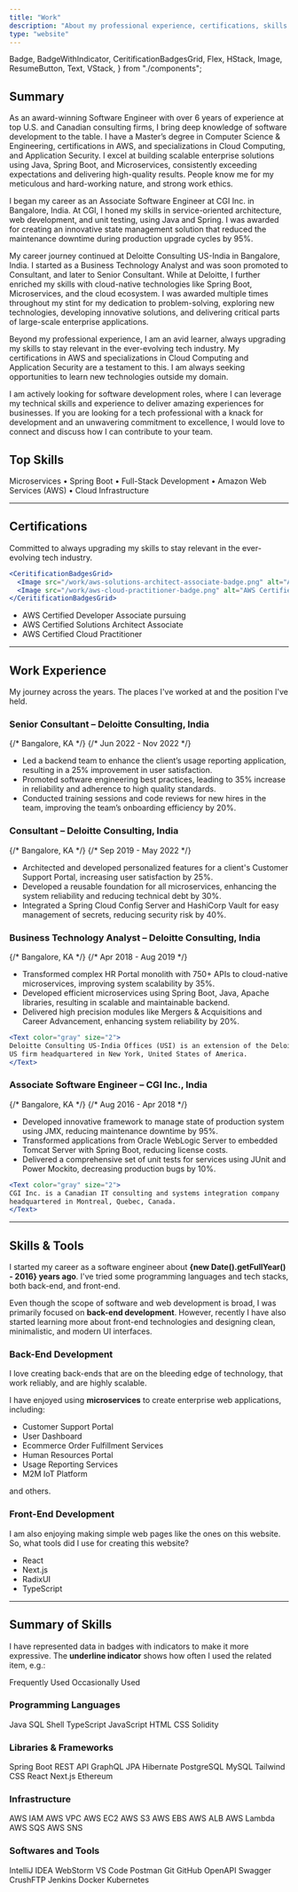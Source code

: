 ```yaml
---
title: "Work"
description: "About my professional experience, certifications, skills and tools."
type: "website"
---
```


  Badge,
  BadgeWithIndicator,
  CeritificationBadgesGrid,
  Flex,
  HStack,
  Image,
  ResumeButton,
  Text,
  VStack,
} from "./components";

## Summary

As an award-winning Software Engineer with over 6 years of experience at top U.S. and Canadian consulting firms, I bring deep knowledge of software development to the table. I have a Master’s degree in Computer Science & Engineering, certifications in AWS, and specializations in Cloud Computing, and Application Security. I excel at building scalable enterprise solutions using Java, Spring Boot, and Microservices, consistently exceeding expectations and delivering high-quality results. People know me for my meticulous and hard-working nature, and strong work ethics.

I began my career as an Associate Software Engineer at CGI Inc. in Bangalore, India. At CGI, I honed my skills in service-oriented architecture, web development, and unit testing, using Java and Spring. I was awarded for creating an innovative state management solution that reduced the maintenance downtime during production upgrade cycles by 95%.

My career journey continued at Deloitte Consulting US-India in Bangalore, India. I started as a Business Technology Analyst and was soon promoted to Consultant, and later to Senior Consultant. While at Deloitte, I further enriched my skills with cloud-native technologies like Spring Boot, Microservices, and the cloud ecosystem. I was awarded multiple times throughout my stint for my dedication to problem-solving, exploring new technologies, developing innovative solutions, and delivering critical parts of large-scale enterprise applications.

Beyond my professional experience, I am an avid learner, always upgrading my skills to stay relevant in the ever-evolving tech industry. My certifications in AWS and specializations in Cloud Computing and Application Security are a testament to this. I am always seeking opportunities to learn new technologies outside my domain.

I am actively looking for software development roles, where I can leverage my technical skills and experience to deliver amazing experiences for businesses. If you are looking for a tech professional with a knack for development and an unwavering commitment to excellence, I would love to connect and discuss how I can contribute to your team.

## Top Skills

Microservices • Spring Boot • Full-Stack Development • Amazon Web Services (AWS) • Cloud Infrastructure

---

## Certifications

Committed to always upgrading my skills to stay relevant in the ever-evolving tech industry.

```jsx eval
<CeritificationBadgesGrid>
  <Image src="/work/aws-solutions-architect-associate-badge.png" alt="AWS Certified Solutions Architect Associate" />
  <Image src="/work/aws-cloud-practitioner-badge.png" alt="AWS Certified Cloud Practitioner" />
</CeritificationBadgesGrid>
```

- AWS Certified Developer Associate <Badge variant="surface">pursuing</Badge>
- AWS Certified Solutions Architect Associate
- AWS Certified Cloud Practitioner

---

## Work Experience

My journey across the years. The places I've worked at and the position I've held.

### Senior Consultant – Deloitte Consulting, India

<Flex justify="between">
  {/* <Text>Bangalore, KA</Text> */}
  {/* <Text>Jun 2022 - Nov 2022</Text> */}
</Flex>

- Led a backend team to enhance the client’s usage reporting application, resulting in a 25% improvement in user satisfaction.
- Promoted software engineering best practices, leading to 35% increase in reliability and adherence to high quality standards.
- Conducted training sessions and code reviews for new hires in the team, improving the team’s onboarding efficiency by 20%.

### Consultant – Deloitte Consulting, India

<Flex justify="between">
  {/* <Text>Bangalore, KA</Text> */}
  {/* <Text>Sep 2019 - May 2022</Text> */}
</Flex>

- Architected and developed personalized features for a client's Customer Support Portal, increasing user satisfaction by 25%.
- Developed a reusable foundation for all microservices, enhancing the system reliability and reducing technical debt by 30%.
- Integrated a Spring Cloud Config Server and HashiCorp Vault for easy management of  secrets, reducing security risk by 40%.

### Business Technology Analyst – Deloitte Consulting, India

<Flex justify="between">
  {/* <Text>Bangalore, KA</Text> */}
  {/* <Text>Apr 2018 - Aug 2019</Text> */}
</Flex>

- Transformed complex HR Portal monolith with 750+ APIs to cloud-native microservices, improving system scalability by 35%.
- Developed efficient microservices using Spring Boot, Java, Apache libraries, resulting in scalable and maintainable backend.
- Delivered high precision modules like Mergers & Acquisitions and Career Advancement, enhancing system reliability by 20%.

```jsx eval
<Text color="gray" size="2">
Deloitte Consulting US-India Offices (USI) is an extension of the Deloitte
US firm headquartered in New York, United States of America.
</Text>
```

### Associate Software Engineer – CGI Inc., India

<Flex justify="between">
  {/* <Text>Bangalore, KA</Text> */}
  {/* <Text>Aug 2016 - Apr 2018</Text> */}
</Flex>

- Developed innovative framework to manage state of production system using JMX, reducing maintenance downtime by 95%.
- Transformed applications from Oracle WebLogic Server to embedded Tomcat Server with Spring Boot, reducing license costs.
- Delivered a comprehensive set of unit tests for services using JUnit and Power Mockito, decreasing production bugs by 10%.

```jsx eval
<Text color="gray" size="2">
CGI Inc. is a Canadian IT consulting and systems integration company
headquartered in Montreal, Quebec, Canada.
</Text>
```

---

## Skills & Tools

I started my career as a software engineer about **{new Date().getFullYear() - 2016} years ago**. I've tried some programming languages and tech stacks, both back-end, and front-end.

Even though the scope of software and web development is broad, I was primarily focused on **back-end development**.
However, recently I have also started learning more about front-end technologies and designing clean, minimalistic, and modern UI interfaces.

### Back-End Development

I love creating back-ends that are on the bleeding edge of technology, that work reliably, and are highly scalable.

I have enjoyed using **microservices** to create enterprise web applications, including:

- Customer Support Portal
- User Dashboard
- Ecommerce Order Fulfillment Services
- Human Resources Portal
- Usage Reporting Services
- M2M IoT Platform

and others.

### Front-End Development

I am also enjoying making simple web pages like the ones on this website. So, what tools did I use for creating this website?

- React
- Next.js
- RadixUI
- TypeScript

---

## Summary of Skills

I have represented data in badges with indicators to make it more expressive. The **underline indicator** shows how often I used the related item, e.g.:

<VStack>
  <HStack>
    <BadgeWithIndicator indicator={90}>Frequently Used</BadgeWithIndicator>
    <BadgeWithIndicator indicator={30}>Occasionally Used</BadgeWithIndicator>
  </HStack>
</VStack>

### Programming Languages

<VStack>
  <HStack>
    <BadgeWithIndicator indicator={100}>Java</BadgeWithIndicator>
    <BadgeWithIndicator indicator={60}>SQL</BadgeWithIndicator>
    <BadgeWithIndicator indicator={40}>Shell</BadgeWithIndicator>
  </HStack>
  <HStack>
    <BadgeWithIndicator indicator={50}>TypeScript</BadgeWithIndicator>
    <BadgeWithIndicator indicator={40}>JavaScript</BadgeWithIndicator>
    <BadgeWithIndicator indicator={60}>HTML</BadgeWithIndicator>
    <BadgeWithIndicator indicator={60}>CSS</BadgeWithIndicator>
  </HStack>
  <HStack>
    <BadgeWithIndicator indicator={20}>Solidity</BadgeWithIndicator>
  </HStack>
</VStack>

### Libraries & Frameworks

<VStack>
  <HStack>
    <BadgeWithIndicator indicator={90}>Spring Boot</BadgeWithIndicator>
    <BadgeWithIndicator indicator={80}>REST API</BadgeWithIndicator>
    <BadgeWithIndicator indicator={40}>GraphQL</BadgeWithIndicator>
  </HStack>
  <HStack>
    <BadgeWithIndicator indicator={70}>JPA</BadgeWithIndicator>
    <BadgeWithIndicator indicator={60}>Hibernate</BadgeWithIndicator>
    <BadgeWithIndicator indicator={50}>PostgreSQL</BadgeWithIndicator>
    <BadgeWithIndicator indicator={50}>MySQL</BadgeWithIndicator>
  </HStack>
  <HStack>
    <BadgeWithIndicator indicator={80}>Tailwind CSS</BadgeWithIndicator>
    <BadgeWithIndicator indicator={70}>React</BadgeWithIndicator>
    <BadgeWithIndicator indicator={80}>Next.js</BadgeWithIndicator>
  </HStack>
  <HStack>
    <BadgeWithIndicator indicator={20}>Ethereum</BadgeWithIndicator>
  </HStack>
</VStack>

### Infrastructure

<VStack>
  <HStack>
    <BadgeWithIndicator indicator={70}>AWS IAM</BadgeWithIndicator>
    <BadgeWithIndicator indicator={70}>AWS VPC</BadgeWithIndicator>
    <BadgeWithIndicator indicator={70}>AWS EC2</BadgeWithIndicator>
    <BadgeWithIndicator indicator={70}>AWS S3</BadgeWithIndicator>
    <BadgeWithIndicator indicator={70}>AWS EBS</BadgeWithIndicator>
    <BadgeWithIndicator indicator={70}>AWS ALB</BadgeWithIndicator>
  </HStack>
  <HStack>
    <BadgeWithIndicator indicator={70}>AWS Lambda</BadgeWithIndicator>
    <BadgeWithIndicator indicator={70}>AWS SQS</BadgeWithIndicator>
    <BadgeWithIndicator indicator={70}>AWS SNS</BadgeWithIndicator>
  </HStack>
</VStack>

### Softwares and Tools

<VStack>
  <HStack>
    <BadgeWithIndicator indicator={100}>IntelliJ IDEA</BadgeWithIndicator>
    <BadgeWithIndicator indicator={100}>WebStorm</BadgeWithIndicator>
    <BadgeWithIndicator indicator={80}>VS Code</BadgeWithIndicator>
    <BadgeWithIndicator indicator={70}>Postman</BadgeWithIndicator>
    <BadgeWithIndicator indicator={100}>Git</BadgeWithIndicator>
    <BadgeWithIndicator indicator={100}>GitHub</BadgeWithIndicator>
  </HStack>
  <HStack>
    <BadgeWithIndicator indicator={60}>OpenAPI</BadgeWithIndicator>
    <BadgeWithIndicator indicator={70}>Swagger</BadgeWithIndicator>
    <BadgeWithIndicator indicator={70}>CrushFTP</BadgeWithIndicator>
    <BadgeWithIndicator indicator={60}>Jenkins</BadgeWithIndicator>
    <BadgeWithIndicator indicator={40}>Docker</BadgeWithIndicator>
    <BadgeWithIndicator indicator={30}>Kubernetes</BadgeWithIndicator>
  </HStack>
</VStack>

<ResumeButton />
